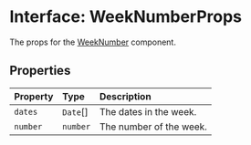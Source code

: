 # Interface: WeekNumberProps

The props for the [WeekNumber](/api/latest/functions/WeekNumber.mdx) component.

## Properties

| Property | Type | Description |
| :------ | :------ | :------ |
| `dates` | `Date`[] | The dates in the week. |
| `number` | `number` | The number of the week. |
